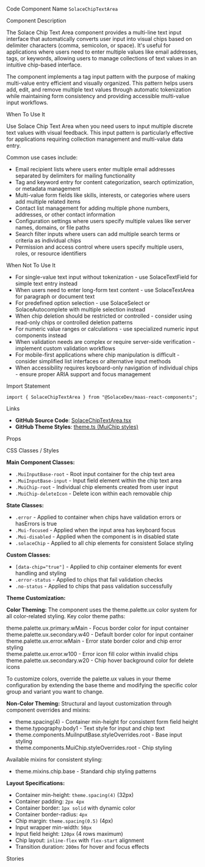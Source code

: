 
<Meta of={SolaceChipTextAreaStories} />

<Title>Solace Chip Text Area</Title>

<Description of={SolaceChipTextAreaStories} />

<Subtitle>Code Component Name</Subtitle>
`SolaceChipTextArea`

<Subtitle>Component Description</Subtitle>

The Solace Chip Text Area component provides a multi-line text input interface that automatically converts user input into visual chips based on delimiter characters (comma, semicolon, or space). It's useful for applications where users need to enter multiple values like email addresses, tags, or keywords, allowing users to manage collections of text values in an intuitive chip-based interface.

The component implements a tag input pattern with the purpose of making multi-value entry efficient and visually organized. This pattern helps users add, edit, and remove multiple text values through automatic tokenization while maintaining form consistency and providing accessible multi-value input workflows.

<Subtitle>When To Use It</Subtitle>

Use Solace Chip Text Area when you need users to input multiple discrete text values with visual feedback. This input pattern is particularly effective for applications requiring collection management and multi-value data entry.

Common use cases include:

- Email recipient lists where users enter multiple email addresses separated by delimiters for mailing functionality
- Tag and keyword entry for content categorization, search optimization, or metadata management
- Multi-value form fields like skills, interests, or categories where users add multiple related items
- Contact list management for adding multiple phone numbers, addresses, or other contact information
- Configuration settings where users specify multiple values like server names, domains, or file paths
- Search filter inputs where users can add multiple search terms or criteria as individual chips
- Permission and access control where users specify multiple users, roles, or resource identifiers

<Subtitle>When Not To Use It</Subtitle>

- For single-value text input without tokenization - use SolaceTextField for simple text entry instead
- When users need to enter long-form text content - use SolaceTextArea for paragraph or document text
- For predefined option selection - use SolaceSelect or SolaceAutocomplete with multiple selection instead
- When chip deletion should be restricted or controlled - consider using read-only chips or controlled deletion patterns
- For numeric value ranges or calculations - use specialized numeric input components instead
- When validation needs are complex or require server-side verification - implement custom validation workflows
- For mobile-first applications where chip manipulation is difficult - consider simplified list interfaces or alternative input methods
- When accessibility requires keyboard-only navigation of individual chips - ensure proper ARIA support and focus management

<Subtitle>Import Statement</Subtitle>

```tsx
import { SolaceChipTextArea } from "@SolaceDev/maas-react-components";
```

<Subtitle>Links</Subtitle>

- **GitHub Source Code**: [SolaceChipTextArea.tsx](https://github.com/SolaceDev/maas-react-components/blob/main/src/components/form/SolaceChipTextArea/SolaceChipTextArea.tsx)
- **GitHub Theme Styles**: <a href="https://github.com/SolaceDev/maas-react-components/blob/main/src/resources/theme.ts#:~:text=MuiChip" target="_blank">theme.ts (MuiChip styles)</a>

<Subtitle>Props</Subtitle>

<ArgTypes of={SolaceChipTextAreaStories} />

<Subtitle>CSS Classes / Styles</Subtitle>

**Main Component Classes:**

- `.MuiInputBase-root` - Root input container for the chip text area
- `.MuiInputBase-input` - Input field element within the chip text area
- `.MuiChip-root` - Individual chip elements created from user input
- `.MuiChip-deleteIcon` - Delete icon within each removable chip

**State Classes:**

- `.error` - Applied to container when chips have validation errors or hasErrors is true
- `.Mui-focused` - Applied when the input area has keyboard focus
- `.Mui-disabled` - Applied when the component is in disabled state
- `.solaceChip` - Applied to all chip elements for consistent Solace styling

**Custom Classes:**

- `[data-chip="true"]` - Applied to chip container elements for event handling and styling
- `.error-status` - Applied to chips that fail validation checks
- `.no-status` - Applied to chips that pass validation successfully

**Theme Customization:**

**Color Theming:**
The component uses the theme.palette.ux color system for all color-related styling. Key color theme paths:

<div style={{ display: "flex", alignItems: "center", margin: "8px 0" }}>
	<div
		style={{
			width: "16px",
			height: "16px",
			backgroundColor: "#007DBA",
			border: "1px solid rgba(0,0,0,0.2)",
			borderRadius: "3px",
			marginRight: "8px"
		}}
	></div>
	<span>theme.palette.ux.primary.wMain - Focus border color for input container</span>
</div>
<div style={{ display: "flex", alignItems: "center", margin: "8px 0" }}>
	<div
		style={{
			width: "16px",
			height: "16px",
			backgroundColor: "#BDBDBD",
			border: "1px solid rgba(0,0,0,0.2)",
			borderRadius: "3px",
			marginRight: "8px"
		}}
	></div>
	<span>theme.palette.ux.secondary.w40 - Default border color for input container</span>
</div>
<div style={{ display: "flex", alignItems: "center", margin: "8px 0" }}>
	<div
		style={{
			width: "16px",
			height: "16px",
			backgroundColor: "#D32F2F",
			border: "1px solid rgba(0,0,0,0.2)",
			borderRadius: "3px",
			marginRight: "8px"
		}}
	></div>
	<span>theme.palette.ux.error.wMain - Error state border color and chip error styling</span>
</div>
<div style={{ display: "flex", alignItems: "center", margin: "8px 0" }}>
	<div
		style={{
			width: "16px",
			height: "16px",
			backgroundColor: "#FFCDD2",
			border: "1px solid rgba(0,0,0,0.2)",
			borderRadius: "3px",
			marginRight: "8px"
		}}
	></div>
	<span>theme.palette.ux.error.w100 - Error icon fill color within invalid chips</span>
</div>
<div style={{ display: "flex", alignItems: "center", margin: "8px 0" }}>
	<div
		style={{
			width: "16px",
			height: "16px",
			backgroundColor: "#EEEEEE",
			border: "1px solid rgba(0,0,0,0.2)",
			borderRadius: "3px",
			marginRight: "8px"
		}}
	></div>
	<span>theme.palette.ux.secondary.w20 - Chip hover background color for delete icons</span>
</div>

To customize colors, override the palette.ux values in your theme configuration by extending the base theme and modifying the specific color group and variant you want to change.

**Non-Color Theming:**
Structural and layout customization through component overrides and mixins:

- theme.spacing(4) - Container min-height for consistent form field height
- theme.typography.body1 - Text style for input and chip text
- theme.components.MuiInputBase.styleOverrides.root - Base input styling
- theme.components.MuiChip.styleOverrides.root - Chip styling

Available mixins for consistent styling:

- theme.mixins.chip.base - Standard chip styling patterns

**Layout Specifications:**

- Container min-height: `theme.spacing(4)` (32px)
- Container padding: `2px 4px`
- Container border: `1px solid` with dynamic color
- Container border-radius: `4px`
- Chip margin: `theme.spacing(0.5)` (4px)
- Input wrapper min-width: `50px`
- Input field height: `120px` (4 rows maximum)
- Chip layout: `inline-flex` with `flex-start` alignment
- Transition duration: `200ms` for hover and focus effects

<Subtitle>Stories</Subtitle>

<CustomStories />
